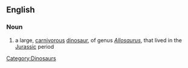 ==English==

===Noun===
{{wikipedia}}
{{en-noun|allosaurusses}}
# a large, [[carnivorous]] [[dinosaur]], of genus ''[[Allosaurus]]'', that lived in the [[Jurassic]] period
[[Category:Dinosaurs]]